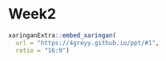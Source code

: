 # Week2 {.unnumbered}

```r
xaringanExtra::embed_xaringan(
  url = "https://4greyy.github.io/ppt/#1",
  ratio = "16:9")
```
